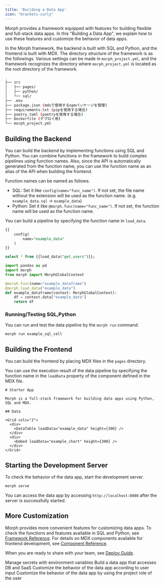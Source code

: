```yaml
---
title: 'Building a Data App'
icon: "brackets-curly"
---
```

Morph provides a framework equipped with features for building flexible and full-stack data apps.
In this "Building a Data App", we explain how to use these features and customize the behavior of data apps.

In the Morph framework, the backend is built with SQL and Python, and the frontend is built with MDX.
The directory structure of the framework is as the followings.
Various settings can be made in `morph_project.yml`, and the framework recognizes the directory where `morph_project.yml` is located as the root directory of the framework.

```bash workdir
.
├── src
│   ├── pages/
│   ├── python/
│   └── sql/
├── .env
├── package.json (mdxで使用するnpmパッケージを管理)
├── requirements.txt (pipを使用する場合)
├── poetry.toml (poetryを使用する場合)
├── Dockerfile (デプロイ用)
└── morph_project.yml
```

## Building the Backend

You can build the backend by implementing functions using SQL and Python.
You can combine functions in the framework to build complex pipelines using function names.
Also, since the API is automatically generated from the function name, you can use the function name as an alias of the API when building the frontend.

Function names can be named as follows.

- SQL: Set it like `config(name="func_name")`. If not set, the file name without the extension will be used as the function name. (e.g. `example_data.sql` -> `example_data`)
- Python: Set it like `@morph.func(name="func_name")`. If not set, the function name will be used as the function name.

You can build a pipeline by specifying the function name in `load_data`.

<CodeGroup>

```sql SQL
{{
    config(
        name="example_data"
    )
}}

select * from {{load_data("get_users")}};
```

```python Python
import pandas as pd
import morph
from morph import MorphGlobalContext

@morph.func(name="example_dataframe")
@morph.load_data("example_data")
def example_dataframe(context: MorphGlobalContext):
    df = context.data["example_data"]
    return df
```

</CodeGroup>

### Running/Testing SQL,Python

You can run and test the data pipeline by the `morph run` command.

```bash Shell
morph run example_sql_cell
```

## Building the Frontend

You can build the frontend by placing MDX files in the `pages` directory.

You can use the execution result of the data pipeline by specifying the function name in the `loadData` property of the component defined in the MDX file.

```tsx MDX (pages/index.mdx)
# Starter App

Morph is a full-stack framework for building data apps using Python, SQL and MDX.

## Data

<Grid cols="2">
  <div>
    <DataTable loadData="example_data" height={300} />
  </div>
  <div>
    <Embed loadData="example_chart" height={300} />
  </div>
</Grid>

```

## Starting the Development Server

To check the behavior of the data app, start the development server.

```bash Shell
morph serve
```

You can access the data app by accessing `http://localhost:8080` after the server is successfully started.

## More Customization

Morph provides more convenient features for customizing data apps.
To check the functions and features available in SQL and Python, see [Framework Reference](/reference/ja/framework/morph-project).
For details on MDX components available for frontend development, see [Component Reference](/data-application/ja/data-component-table).

When you are ready to share with your team, see [Deploy Guide](/docs/ja/deploy/dashboard-setup).

<CardGroup cols={2}>
    <Card title="Environment Variables" icon="square-1" href="/docs/ja/develop/guides/environment-variables">
        Manage secrets with environment variables
    </Card>
    <Card title="Connect to DB/SaaS" icon="square-2" href="/docs/ja/develop/guides/integration">
        Build a data app that accesses DB and SaaS
    </Card>
    <Card title="Use Variables" icon="square-3" href="/docs/ja/develop/guides/variables">
        Customize the behavior of the data app according to user input
    </Card>
    <Card title="Role Based Access Control" icon="square-4" href="/docs/ja/develop/guides/user-role">
        Customize the behavior of the data app by using the project role of the user
    </Card>
</CardGroup>
